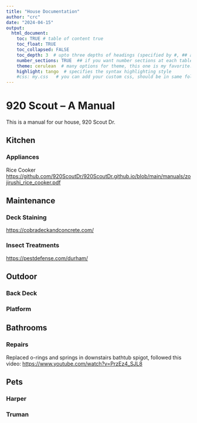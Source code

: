 ```yaml
---
title: "House Documentation"
author: "crc"
date: "2024-04-15"
output:
  html_document:
    toc: TRUE # table of content true
    toc_float: TRUE
    toc_collapsed: FALSE
    toc_depth: 3  # upto three depths of headings (specified by #, ## and ###)
    number_sections: TRUE  ## if you want number sections at each table header
    theme: cerulean  # many options for theme, this one is my favorite.
    highlight: tango  # specifies the syntax highlighting style
    #css: my.css   # you can add your custom css, should be in same folder
---
```


# 920 Scout -- A Manual

This is a manual for our house, 920 Scout Dr.

## Kitchen

### Appliances
Rice Cooker
<https://github.com/920ScoutDr/920ScoutDr.github.io/blob/main/manuals/zojirushi_rice_cooker.pdf>


## Maintenance

### Deck Staining
<https://cobradeckandconcrete.com/>

### Insect Treatments
<https://pestdefense.com/durham/>


## Outdoor

### Back Deck

### Platform

## Bathrooms

### Repairs
Replaced o-rings and springs in downstairs bathtub spigot, followed this video: <https://www.youtube.com/watch?v=PrzEz4_SJL8>

## Pets

### Harper

### Truman